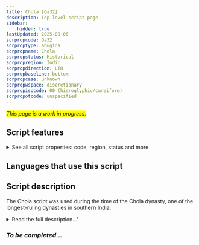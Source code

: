 ```yaml
---
title: Chola [Qa32]
description: Top-level script page
sidebar:
    hidden: true
lastUpdated: 2025-08-06
scrpropcode: Qa32
scrproptype: abugida
scrpropname: Chola
scrpropstatus: Historical
scrpropregion: Indic
scrpropdirection: LTR
scrpropbaseline: bottom
scrpropcase: unknown
scrpropwspace: discretionary
scrpropisocode: 00 (hieroglyphic/cuneiform)
scrpropotcode: unspecified
---
```


<span style='background-color:yellow'>_This page is a work in progress._</span>


## Script features

<details>
<summary> See all script properties: code, region, status and more</summary>
<ScriptInfo />
</details>

## Languages that use this script

<WsList script='Qa32' wsMax='5' />

## Script description

The Chola script was used during the time of the Chola dynasty, one of the longest-ruling dynasties in southern India.

<details><summary>Read the full description...'</summary>_Not yet available._</details>

### _To be completed..._


